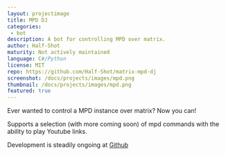 ```yaml
---
layout: projectimage
title: MPD DJ
categories:
 - bot
description: A bot for controlling MPD over matrix.
author: Half-Shot
maturity: Not actively maintained
language: C#/Python
license: MIT
repo: https://github.com/Half-Shot/matrix-mpd-dj
screenshot: /docs/projects/images/mpd.png
thumbnail: /docs/projects/images/mpd.png
featured: true
---
```


Ever wanted to control a MPD instance over matrix? Now you can!

Supports a selection (with more coming soon) of mpd commands with the ability to play Youtube links.

Development is steadily ongoing at [Github](https://github.com/Half-Shot/matrix-mpd-dj)

